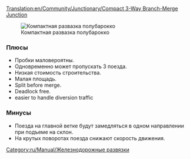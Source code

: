 [[Translation:en/Community/Junctionary/Compact 3-Way Branch-Merge Junction]]
{{ru/Community/Junctionary/Меню развязки}}

[[File:en/Community/Junctionary/6x8 3 Way Split before Merge Junction.png|frame|none|Компактная развазка полубарокко]]

=== Плюсы===
*Пробки маловероятны.
*Одновременно может пропускать 3 поезда.
*Низкая стоимость строительства.
*Малая площадь.
*Split before merge.
*Deadlock free.
*easier to handle diversion traffic

=== Минусы===
*Поезда на главной ветке будут замедляться в одном направлении при подъеме на склон.
*На крутых поворотах поезда снижают скорость движения. 

[[Category:ru/Manual/Железнодорожные развязки]]